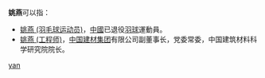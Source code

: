 '''姚燕'''可以指：
* [[姚燕_(羽毛球运动员)|姚燕 (羽毛球运动员)]]，[[中國|中國]]已退役[[羽球|羽球]]運動員。
* [[姚燕_(工程师)|姚燕 (工程师)]]，[[中国建材集团|中国建材集团]]有限公司副董事长，党委常委，中国建筑材料科学研究院院长。

{{disambig}}

[[Category:二字姚姓人名消歧义|yan]]